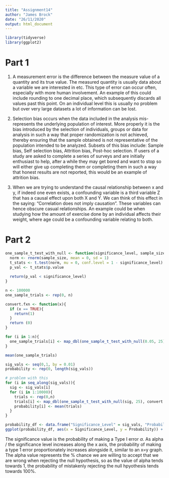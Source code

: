```yaml
---
title: "Assignment14"
author: "James Brock"
date: "26/11/2020"
output: html_document
---
```


```r
library(tidyverse)
library(ggplot2)
```

# Part 1
1) A measurement error is the difference between the measure value of a quantity and its true value. The measured quantity is usually data about a variable we are interested in etc. This type of error can occur often, especially with more human involvement. An example of this could include rounding to one decimal place, which subsequently discards all values past this point. On an individual level this is usually no problem but over very large datasets a lot of information can be lost.  
2) Selection bias occurs when the data included in the analysis mis-represents the underlying population of interest. More properly it is the bias introduced by the selection of individuals, groups or data for analysis in such a way that proper randomization is not achieved, thereby ensuring that the sample obtained is not representative of the population intended to be analyzed. Subsets of this bias include: Sample bias, Self selection bias, Attrition bias, Post-hoc selection. If users of a study are asked to complete a series of surveys and are initially enthusiast to help, after a while they may get bored and want to stop so will either give up completing them or completing them in such a way that honest results are not reported, this would be an example of attrition bias.

3) When we are trying to understand the causal relationship between x and y, if indeed one even exists, a confounding variable is a third variable Z that has a causal effect upon both X and Y. We can think of this effect in the saying: "Correlation does not imply causation". These variables can hence obscure casual relationships. An example could be when studying how the amount of exercise done by an individual affects their weight, where age could be a confounding variable relating to both. 

# Part 2
```r

one_sample_t_test_with_null <- function(significance_level, sample_size){
  norm <- rnorm(sample_size, mean = 0, sd = 1)
  t_stats <- t.test(norm, mu = 0, conf.level = 1 - significance_level)
  p_val <- t_stats$p.value
  
  return(p_val < significance_level)
}

n <- 100000
one_sample_trials <- rep(0, n)

convert.fxn <- function(x){
  if (x == TRUE){
    return(1)
  }
  return (0)
}

for (i in 1:n){
  one_sample_trials[i] <- map_dbl(one_sample_t_test_with_null(0.05, 25), convert.fxn)
}

mean(one_sample_trials)

sig_vals <- seq(0,1, by = 0.01)
probability <- rep(0, length(sig_vals))

# problem with this
for (i in seq_along(sig_vals)){
  sig <- sig_vals[i]
  for (i in 1:10000){
    trials <- rep(0,n)
    trials[i] <- map_dbl(one_sample_t_test_with_null(sig, 25), convert.fxn)
    probability[i] <- mean(trials)
  }
}

probability_df <- data.frame("Significance_Level" = sig_vals, "Probability" = probability)
ggplot(probability_df, aes(x = Significance_Level, y = Probability)) + geom_smooth()
```
The significance value is the probability of making a Type I error $\alpha$. As alpha / the significance level increases along the x axis, the probability of making a type 1 error proportionately increases alongside it, similar to an x=y graph. The alpha value represents the % chance we are willing to accept that we are wrong when rejecting the null hypothesis, so as the value of alpha tends towards 1, the probability of mistakenly rejecting the null hpyothesis tends towards 100%.
